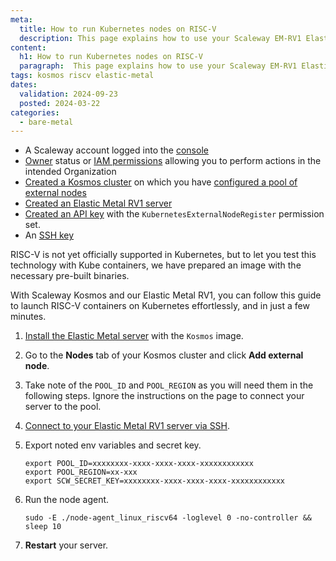 ```yaml
---
meta:
  title: How to run Kubernetes nodes on RISC-V
  description: This page explains how to use your Scaleway EM-RV1 Elastic Metal server as a Kosmos Kubernetes node
content:
  h1: How to run Kubernetes nodes on RISC-V
  paragraph:  This page explains how to use your Scaleway EM-RV1 Elastic Metal server as a Kosmos Kubernetes node
tags: kosmos riscv elastic-metal
dates:
  validation: 2024-09-23
  posted: 2024-03-22
categories:
  - bare-metal
---
```


<Macro id="requirements" />

 - A Scaleway account logged into the [console](https://console.scaleway.com)
 - [Owner](/identity-and-access-management/iam/concepts/#owner) status or [IAM permissions](/identity-and-access-management/iam/concepts/#permission) allowing you to perform actions in the intended Organization
 - [Created a Kosmos cluster](https://www.scaleway.com/en/docs/containers/kubernetes/how-to/create-kosmos-cluster/) on which you have [configured a pool of external nodes](/containers/kubernetes/how-to/edit-kosmos-cluster/#how-to-configure-external-nodes-to-join-the-cluster)
 - [Created an Elastic Metal RV1 server](/bare-metal/elastic-metal/how-to/create-server/)
 - [Created an API key](/identity-and-access-management/iam/how-to/create-api-keys/) with the `KubernetesExternalNodeRegister` permission set.
 - An [SSH key](/identity-and-access-management/organizations-and-projects/how-to/create-ssh-key/)

RISC-V is not yet officially supported in Kubernetes, but to let you test this technology with Kube containers, we have prepared an image with the necessary pre-built binaries.

With Scaleway Kosmos and our Elastic Metal RV1, you can follow this guide to launch RISC-V containers on Kubernetes effortlessly, and in just a few minutes.

1. [Install the Elastic Metal server](/bare-metal/elastic-metal/how-to/install-server/) with the `Kosmos` image.
2. Go to the **Nodes** tab of your Kosmos cluster and click **Add external node**.
3. Take note of the `POOL_ID` and `POOL_REGION` as you will need them in the following steps. Ignore the instructions on the page to connect your server to the pool.

4. [Connect to your Elastic Metal RV1 server via SSH](/bare-metal/elastic-metal/how-to/connect-to-server/).
5. Export noted env variables and secret key.

    ```
    export POOL_ID=xxxxxxxx-xxxx-xxxx-xxxx-xxxxxxxxxxxx
    export POOL_REGION=xx-xxx
    export SCW_SECRET_KEY=xxxxxxxx-xxxx-xxxx-xxxx-xxxxxxxxxxxx
    ```

6. Run the node agent.

    ```
    sudo -E ./node-agent_linux_riscv64 -loglevel 0 -no-controller && sleep 10

7. **Restart** your server.
